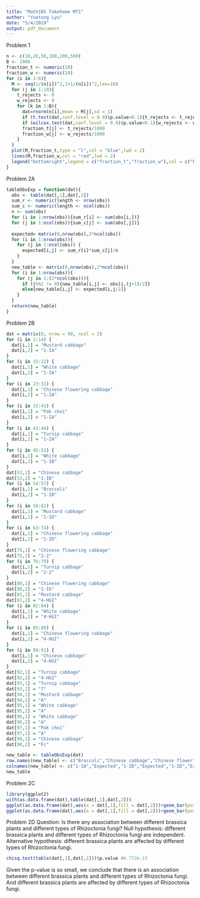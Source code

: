 ```yaml
---
title: "Math185 Takehome MT1"
author: "Yuetong Lyu"
date: "5/4/2019"
output: pdf_document
---
```


Problem 1
```r
n <- c(10,20,50,100,200,500)
B <- 1000
fraction_t <- numeric(10)
fraction_w <- numeric(10)
for (i in 1:6){
  M <- seq(1/(n[i])^2,1+1/(n[i])^2,len=10)
  for (j in 1:10){
    t_rejects <- 0
    w_rejects <- 0
    for (k in 1:B){
      dat=rnorm(n[i],mean = M[j],sd = 1)
      if (t.test(dat,conf.level = 0.9)$p.value<0.1){t_rejects <- t_rejects+1}
      if (wilcox.test(dat,conf.level = 0.9)$p.value<0.1){w_rejects <- w_rejects+1}
      fraction_t[j] <- t_rejects/1000
      fraction_w[j] <- w_rejects/1000
    }
  }
  plot(M,fraction_t,type = "l",col = "blue",lwd = 2)
  lines(M,fraction_w,col = "red",lwd = 2)
  legend("bottomright",legend = c("fraction_t","fraction_w"),col = c("blue","red"),lty = 1:1)
}
```
  
Problem 2A
```r
tableObsExp = function(dat){
  obs <- table(dat[,1],dat[,2])
  sum_r <- numeric(length <- nrow(obs)) 
  sum_c <- numeric(length <- ncol(obs))
  n <- sum(obs)
  for (i in 1:nrow(obs)){sum_r[i] <- sum(obs[i,])}
  for (j in 1:ncol(obs)){sum_c[j] <- sum(obs[,j])}
  
  expected= matrix(0,nrow(obs),2*ncol(obs))
  for (i in 1:nrow(obs)){
    for (j in 1:ncol(obs)) {
      expected[i,j] <- sum_r[i]*sum_c[j]/n
    }
  }
  new_table <- matrix(0,nrow(obs),2*ncol(obs))
  for (i in 1:nrow(obs)){
    for (j in 1:(2*ncol(obs))){
      if (j%%2 != 0){new_table[i,j] <- obs[i,(j+1)/2]}
      else{new_table[i,j] <- expected[i,j/2]}
    }
  }
  return(new_table)
}
```

Problem 2B
```r
dat = matrix(0, nrow = 98, ncol = 2)
for (i in 1:14) {
  dat[i,1] = "Mustard cabbage"
  dat[i,2] = "1-IA"
}
for (i in 15:22) {
  dat[i,1] = "White cabbage"
  dat[i,2] = "1-IA"
}
for (i in 23:31) {
  dat[i,1] = "Chinese flowering cabbage"
  dat[i,2] = "1-IA"
}
for (i in 32:41) {
  dat[i,1] = "Pak choi"
  dat[i,2] = "1-IA"
}
for (i in 42:44) {
  dat[i,1] = "Turnip cabbage"
  dat[i,2] = "1-IA"
}
for (i in 45:52) {
  dat[i,1] = "White cabbage"
  dat[i,2] = "1-IB"
}
dat[53,1] = "Chinese cabbage"
dat[53,2] = "1-IB"
for (i in 54:57) {
  dat[i,1] = "Broccoli"
  dat[i,2] = "1-IB"
}
for (i in 58:62) {
  dat[i,1] = "Mustard cabbage"
  dat[i,2] = "1-ID"
}
for (i in 63:74) {
  dat[i,1] = "Chinese flowering cabbage"
  dat[i,2] = "1-ID"
}
dat[75,1] = "Chinese flowering cabbage"
dat[75,2] = "2-2"
for (i in 76:79) {
  dat[i,1] = "Turnip cabbage"
  dat[i,2] = "2-2"
}
dat[80,1] = "Chinese flowering cabbage"
dat[80,2] = "1-IG"
dat[81,1] = "Mustard cabbage"
dat[81,2] = "4-HGI"
for (i in 82:84) {
  dat[i,1] = "White cabbage"
  dat[i,2] = "4-HGI"
}
for (i in 85:88) {
  dat[i,1] = "Chinese flowering cabbage"
  dat[i,2] = "4-HGI"
}
for (i in 89:91) {
  dat[i,1] = "Chinese cabbage"
  dat[i,2] = "4-HGI"
}
dat[92,1] = "Turnip cabbage"
dat[92,2] = "4-HGI"
dat[93,1] = "Turnip cabbage"
dat[93,2] = "7"
dat[94,1] = "Mustard cabbage"
dat[94,2] = "A"
dat[95,1] = "White cabbage"
dat[95,2] = "A"
dat[96,1] = "White cabbage"
dat[96,2] = "A"
dat[97,1] = "Pak choi"
dat[97,2] = "A"
dat[98,1] = "Chinese cabbage"
dat[98,2] = "Fc"

new_table <- tableObsExp(dat)
row.names(new_table) <- c("Broccoli","Chinese cabbage","Chinese flowering cabbage","Mustard cabbage","Pak choi","Turnip cabbage","White cabbage")
colnames(new_table) <- c("1-IA","Expected","1-IB","Expected","1-ID","Expected","1-IG","Expected","2-2","Expected","4-HGI","Expected","7","Expected","A","Expected","Fc","Expected")
new_table
```

Problem 2C
```r
library(ggplot2)
with(as.data.frame(dat),table(dat[,1],dat[,2]))
ggplot(as.data.frame(dat),aes(x = dat[,1],fill = dat[,2]))+geom_bar(position = "dodge")
ggplot(as.data.frame(dat),aes(x = dat[,1],fill = dat[,2]))+geom_bar(position = "fill")
```

Problem 2D
Question: Is there any association between different brassica plants and different types of Rhizoctonia fungi?
Null hypothesis: different brassica plants and different types of Rhizoctonia fungi are independent.
Alternative hypothesis: different brassica plants are affected by different types of Rhizoctonia fungi.
```r
chisq.test(table(dat[,1],dat[,2]))$p.value #6.772e-13
```
Given the p-value is so small, we conclude that there is an association between different brassica plants and different types of Rhizoctonia fungi. And different brassica plants are affected by different types of Rhizoctonia fungi.